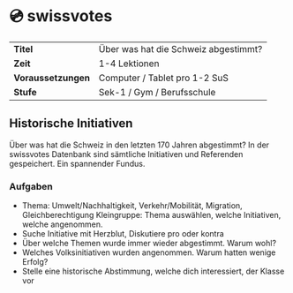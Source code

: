 
# 💿 swissvotes

|                     |                                      |
| ------------------- | ------------------------------------ |
| **Titel**           | Über was hat die Schweiz abgestimmt? |
| **Zeit**            | 1-4 Lektionen                        |
| **Voraussetzungen** | Computer / Tablet pro 1-2 SuS        |
| **Stufe**           | Sek-1 / Gym / Berufsschule           |

## Historische Initiativen

Über was hat die Schweiz in den letzten 170 Jahren abgestimmt?
In der swissvotes Datenbank sind sämtliche Initiativen und Referenden gespeichert.
Ein spannender Fundus.

### Aufgaben

- Thema: Umwelt/Nachhaltigkeit, Verkehr/Mobilität, Migration, Gleichberechtigung
  Kleingruppe: Thema auswählen, welche Initiativen, welche angenommen.
- Suche Initiative mit Herzblut, Diskutiere pro oder kontra
- Über welche Themen wurde immer wieder abgestimmt. Warum wohl?
- Welches Volksinitiativen wurden angenommen. Warum hatten wenige Erfolg?
- Stelle eine historische Abstimmung, welche dich interessiert, der Klasse vor
